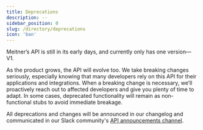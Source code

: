 ```yaml
---
title: Deprecations
description: --
sidebar_position: 0
slug: /directory/deprecations
icon: 'ban'
---
```


Meitner’s API is still in its early days, and currently only has one version—V1.

As the product grows, the API will evolve too. We take breaking changes seriously, especially knowing that many developers rely on this API for their applications and integrations. When a breaking change is necessary, we’ll proactively reach out to affected developers and give you plenty of time to adapt. In some cases, deprecated functionality will remain as non-functional stubs to avoid immediate breakage.

All deprecations and changes will be announced in our changelog and communicated in our Slack community's [API announcements channel](https://meitnerapi.slack.com/archives/C08JMJ5J1DW).
